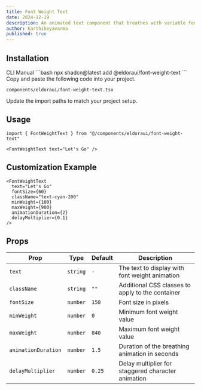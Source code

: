 ```yaml
---
title: Font Weight Text
date: 2024-12-19
description: An animated text component that breathes with variable font weight changes
author: Karthikeyavarma
published: true
---
```


<ComponentPreview name="font-weight-text-demo" />

## Installation

<Tabs defaultValue="cli">
<TabsList>
  <TabsTrigger value="cli">CLI</TabsTrigger>
  <TabsTrigger value="manual">Manual</TabsTrigger>
</TabsList>
<TabsContent value="cli">
```bash
npx shadcn@latest add @eldoraui/font-weight-text
```
</TabsContent>
<TabsContent value="manual">
<Steps>
<Step>Copy and paste the following code into your project.</Step>

`components/eldoraui/font-weight-text.tsx`

<ComponentSource name="font-weight-text" />
<Step>Update the import paths to match your project setup.</Step>
</Steps>
</TabsContent>
</Tabs>

## Usage

```tsx showLineNumbers
import { FontWeightText } from "@/components/eldoraui/font-weight-text"
```

```tsx showLineNumbers
<FontWeightText text="Let's Go" />
```

## Customization Example

```tsx showLineNumbers
<FontWeightText
  text="Let's Go"
  fontSize={60}
  className="text-cyan-200"
  minWeight={100}
  maxWeight={900}
  animationDuration={2}
  delayMultiplier={0.1}
/>
```

## Props

| Prop                | Type     | Default | Description                                        |
| ------------------- | -------- | ------- | -------------------------------------------------- |
| `text`              | `string` | `-`     | The text to display with font weight animation     |
| `className`         | `string` | `""`    | Additional CSS classes to apply to the container   |
| `fontSize`          | `number` | `150`   | Font size in pixels                                |
| `minWeight`         | `number` | `0`     | Minimum font weight value                          |
| `maxWeight`         | `number` | `840`   | Maximum font weight value                          |
| `animationDuration` | `number` | `1.5`   | Duration of the breathing animation in seconds     |
| `delayMultiplier`   | `number` | `0.25`  | Delay multiplier for staggered character animation |
